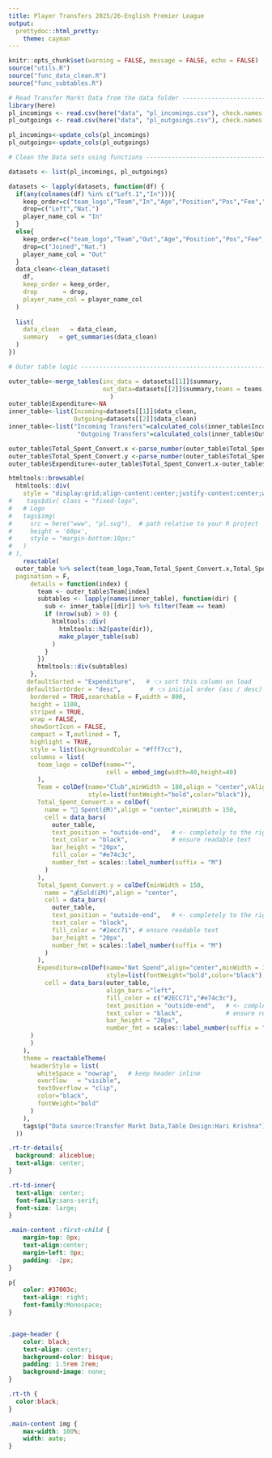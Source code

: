 ```yaml
---
title: Player Transfers 2025/26-English Premier League
output: 
  prettydoc::html_pretty:
    theme: cayman
---
```


```r
knitr::opts_chunk$set(warning = FALSE, message = FALSE, echo = FALSE)
source("utils.R")
source("func_data_clean.R")
source("func_subtables.R")
```

```r
# Read Transfer Markt Data from the data folder ------------------------------------------------
library(here)
pl_incomings <- read.csv(here("data", "pl_incomings.csv"), check.names = TRUE)
pl_outgoings <- read.csv(here("data", "pl_outgoings.csv"), check.names = TRUE)

```

```r
pl_incomings<-update_cols(pl_incomings)
pl_outgoings<-update_cols(pl_outgoings)

```

```r
# Clean the Data sets using functions -------------------------------------

datasets <- list(pl_incomings, pl_outgoings)

datasets <- lapply(datasets, function(df) {
  if(any(colnames(df) %in% c("Left.1","In"))){
    keep_order=c("team_logo","Team","In","Age","Position","Pos","Fee","Market.value","Left.1")
    drop=c("Left","Nat.")
    player_name_col = "In"
  }
  else{
    keep_order=c("team_logo","Team","Out","Age","Position","Pos","Fee","Market.value","Joined.1")
    drop=c("Joined","Nat.")
    player_name_col = "Out"
  }
  data_clean<-clean_dataset(
    df,
    keep_order = keep_order,
    drop       = drop,
    player_name_col = player_name_col
  )
  
  list(
    data_clean   = data_clean,
    summary   = get_summaries(data_clean)
  )
})

```

```r
# Outer table logic -------------------------------------------------------

outer_table<-merge_tables(inc_data = datasets[[1]]$summary,
                          out_data=datasets[[2]]$summary,teams = teams,pl_inc_data = pl_incomings
                            )
outer_table$Expenditure<-NA
inner_table<-list(Incoming=datasets[[1]]$data_clean,
                  Outgoing=datasets[[2]]$data_clean)
inner_table<-list("Incoming Transfers"=calculated_cols(inner_table$Incoming),
                   "Outgoing Transfers"=calculated_cols(inner_table$Outgoing))
```

```r
outer_table$Total_Spent_Convert.x <-parse_number(outer_table$Total_Spent_Convert.x)
outer_table$Total_Spent_Convert.y <-parse_number(outer_table$Total_Spent_Convert.y)
outer_table$Expenditure<-outer_table$Total_Spent_Convert.x-outer_table$Total_Spent_Convert.y
```

```r
htmltools::browsable(
  htmltools::div(
    style = "display:grid;align-content:center;justify-content:center;width: 70%; margin: 0 auto; text-align: center;",
#    tags$div( class = "fixed-logo",
#   # Logo
#   tags$img(
#     src = here("www", "pl.svg"),  # path relative to your R project
#     height = '60px',
#     style = "margin-bottom:10px;"
#   )
# ),
    reactable(
  outer_table %>% select(team_logo,Team,Total_Spent_Convert.x,Total_Spent_Convert.y,Expenditure,-Total_Spent.x,-Total_Spent.y),
  pagination = F,
      details = function(index) {
        team <- outer_table$Team[index]
        subtables <- lapply(names(inner_table), function(dir) {
          sub <- inner_table[[dir]] %>% filter(Team == team)
          if (nrow(sub) > 0) {
            htmltools::div(
              htmltools::h2(paste(dir)),
              make_player_table(sub)
            )
          }
        })
        htmltools::div(subtables)
      },
     defaultSorted = "Expenditure",   # 👈 sort this column on load
     defaultSortOrder = "desc",        # 👈 initial order (asc / desc)
      bordered = TRUE,searchable = F,width = 800,
      height = 1100,
      striped = TRUE,
      wrap = FALSE,
      showSortIcon = FALSE,
      compact = T,outlined = T,
      highlight = TRUE,
      style = list(backgroundColor = "#fff7cc"),
      columns = list(
        team_logo = colDef(name="",
                           cell = embed_img(width=40,height=40)
        ),
        Team = colDef(name="Club",minWidth = 180,align = "center",vAlign = "center",
                      style=list(fontWeight="bold",color="black")),
        Total_Spent_Convert.x = colDef(
          name = "💸 Spent(£M)",align = "center",minWidth = 150,
          cell = data_bars(
            outer_table,
            text_position = "outside-end",   # <- completely to the right
            text_color = "black",            # ensure readable text
            bar_height = "20px",
            fill_color = "#e74c3c",
            number_fmt = scales::label_number(suffix = "M")
          )
        ),
        Total_Spent_Convert.y = colDef(minWidth = 150,
          name = "💰Sold(£M)",align = "center",
          cell = data_bars(
            outer_table,
            text_position = "outside-end",   # <- completely to the right
            text_color = "black",
            fill_color = "#2ecc71", # ensure readable text
            bar_height = "20px",
            number_fmt = scales::label_number(suffix = "M")
          )
        ),
        Expenditure=colDef(name="Net Spend",align="center",minWidth = 170,
                           style=list(fontWeight="bold",color="black"),
          cell = data_bars(outer_table,
                           align_bars ="left",
                           fill_color = c("#2ECC71","#e74c3c"),
                           text_position = "outside-end",   # <- completely to the right
                           text_color = "black",            # ensure readable text
                           bar_height = "20px",
                           number_fmt = scales::label_number(suffix = "M")  )
      )
      )
    ),
    theme = reactableTheme(
      headerStyle = list(
        whiteSpace = "nowrap",   # keep header inline
        overflow   = "visible",
        textOverflow = "clip",
        color="black",
        fontWeight="bold"
      )
    ),
    tags$p("Data source:Transfer Markt Data,Table Design:Hari Krishna")
  ))

```

```css

.rt-tr-details{
  background: aliceblue;
  text-align: center;
}

.rt-td-inner{
  text-align: center;
  font-family:sans-serif;
  font-size: large;
}

.main-content :first-child {
    margin-top: 0px;
    text-align:center;
    margin-left: 0px;
    padding: -2px;
}

p{
    color: #37003c;
    text-align: right;
    font-family:Monospace;
}


.page-header {
    color: black;
    text-align: center;
    background-color: bisque;
    padding: 1.5rem 2rem;
    background-image: none;
}

.rt-th {
  color:black;
}

.main-content img {
    max-width: 100%;
    width: auto;
}
```
